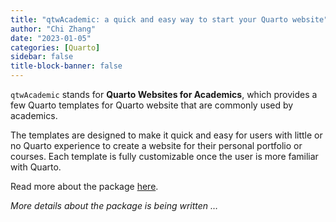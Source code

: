 ```yaml
---
title: "qtwAcademic: a quick and easy way to start your Quarto website"
author: "Chi Zhang"
date: "2023-01-05"
categories: [Quarto]
sidebar: false
title-block-banner: false
---
```



`qtwAcademic` stands for **Quarto Websites for Academics**, which provides a few Quarto templates for Quarto website that are commonly used by academics.

The templates are designed to make it quick and easy for users with little or no Quarto experience to create a website for their personal portfolio or courses. Each template is fully customizable once the user is more familiar with Quarto.

Read more about the package [here](https://andreaczhang.github.io/qtwAcademic/). 

*More details about the package is being written ... *
